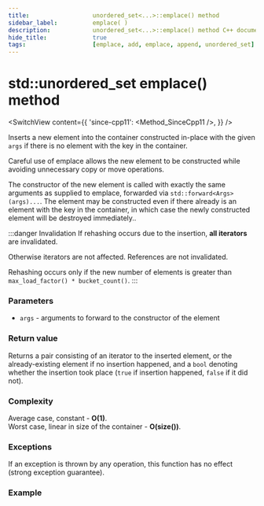 ```yaml
---
title:					unordered_set<...>::emplace() method
sidebar_label:			emplace( )
description:			unordered_set<...>::emplace() method C++ documentation
hide_title:				true
tags:					[emplace, add, emplace, append, unordered_set]
---
```




<!----------------- Codes ---------------------->

<!-- emplace() -->

# std::unordered_set emplace() method

<SwitchView content={{
    'since-cpp11': <Method_SinceCpp11 />,
    }} />

Inserts a new element into the container constructed in-place with the given `args` if there is no element with the key in the container.

Careful use of emplace allows the new element to be constructed while avoiding unnecessary copy or move operations.

The constructor of the new element is called with exactly the same arguments as supplied to emplace, forwarded via `std::forward<Args>(args)...`. 
The element may be constructed even if there already is an element with the key in the container, in which case the newly constructed element will be destroyed immediately..

:::danger Invalidation
If rehashing occurs due to the insertion, **all iterators** are invalidated.

Otherwise iterators are not affected. References are not invalidated.

Rehashing occurs only if the new number of elements is greater than `max_load_factor() * bucket_count()`.
:::

### Parameters

 - `args` - arguments to forward to the constructor of the element

### Return value

Returns a pair consisting of an iterator to the inserted element, or the already-existing element if no insertion happened,
and a `bool` denoting whether the insertion took place (`true` if insertion happened, `false` if it did not).

### Complexity

Average case, constant - **O(1)**.  
Worst case, linear in size of the container - **O(size())**.

### Exceptions

If an exception is thrown by any operation, this function has no effect (strong exception guarantee).

### Example

<ImproveSection />
